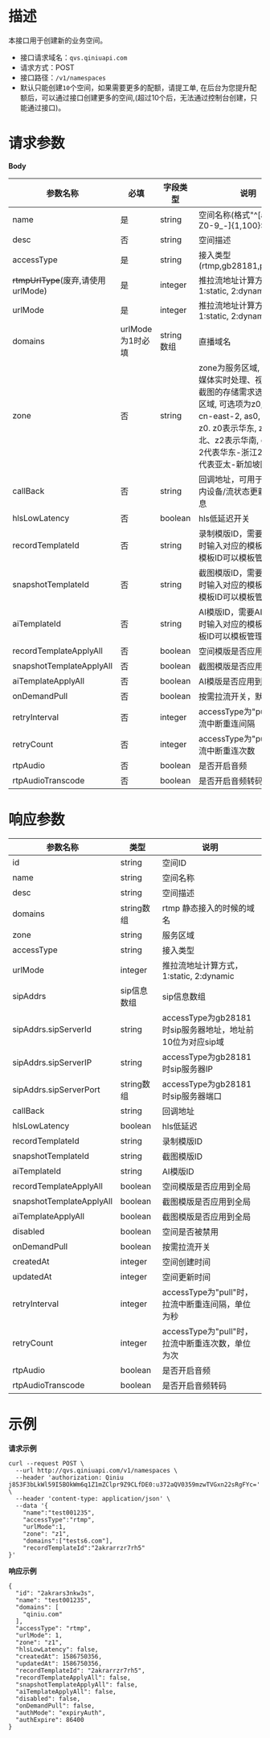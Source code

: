# **描述**
本接口用于创建新的业务空间。

* 接口请求域名：`qvs.qiniuapi.com`
* 请求方式：POST
* 接口路径：`/v1/namespaces`
* 默认只能创建`10`个空间，如果需要更多的配额，请提工单, 在后台为您提升配额后，可以通过接口创建更多的空间,(超过10个后，无法通过控制台创建，只能通过接口)。

# **请求参数**
**Body**

|参数名称|必填|字段类型|说明|
|---|---|---|---|
|name|是|string|空间名称(格式"^[a-zA-Z0-9_-]{1,100}$")
|desc|否|string|空间描述	
|accessType|是|string|接入类型(rtmp,gb28181,pull,onvif)
|~~rtmpUrlType~~(废弃,请使用urlMode)|是|integer|推拉流地址计算方式，1:static, 2:dynamic
|urlMode|是|integer|推拉流地址计算方式，1:static, 2:dynamic
|domains|urlMode为1时必填|string 数组|直播域名
|zone|否|string|zone为服务区域, 可根据流媒体实时处理、视频录制、截图的存储需求选择对应的区域, 可选项为z0, z1, z2, cn-east-2, as0, 默认为z0. z0表示华东, z1表示华北、z2表示华南, cn-east-2代表华东-浙江2区域, as0代表亚太-新加坡区域
|callBack|否|string|回调地址，可用于获取空间内设备/流状态更新时的信息
|hlsLowLatency|否|boolean|hls低延迟开关
|recordTemplateId|否|string|录制模版ID，需要录制功能时输入对应的模板ID，录制模板ID可以模板管理中获取
|snapshotTemplateId|否|string|截图模版ID，需要截图功能时输入对应的模板ID，截图模板ID可以模板管理中获取
|aiTemplateId|否|string|AI模版ID，需要AI分析功能时输入对应的模板ID，AI模板ID可以模板管理中获取
|recordTemplateApplyAll|否|boolean|空间模版是否应用到全局
|snapshotTemplateApplyAll|否|boolean|截图模版是否应用到全局
|aiTemplateApplyAll|否|boolean|AI模版是否应用到全局
|onDemandPull|否|boolean|按需拉流开关，默认关闭
|retryInterval|否|integer|accessType为"pull"时，拉流中断重连间隔
|retryCount|否|integer|accessType为"pull"时，拉流中断重连次数
|rtpAudio|否|boolean|是否开启音频
|rtpAudioTranscode|否|boolean|是否开启音频转码

# **响应参数**

|参数名称|类型|说明|
|---|---|---|
|id|string|空间ID
|name|string|空间名称
|desc|string|空间描述	
|domains|string数组|rtmp 静态接入的时候的域名
|zone|string|服务区域
|accessType|string|接入类型
|urlMode|integer|推拉流地址计算方式，1:static, 2:dynamic
|sipAddrs|sip信息数组|sip信息数组
|sipAddrs.sipServerId|string|accessType为gb28181时sip服务器地址，地址前10位为对应sip域
|sipAddrs.sipServerIP|string|accessType为gb28181时sip服务器IP
|sipAddrs.sipServerPort|string数组|accessType为gb28181时sip服务器端口
|callBack|string|回调地址
|hlsLowLatency|boolean|hls低延迟
|recordTemplateId|string|录制模版ID
|snapshotTemplateId|string|截图模版ID
|aiTemplateId|string|AI模版ID
|recordTemplateApplyAll|boolean|空间模版是否应用到全局
|snapshotTemplateApplyAll|boolean|截图模版是否应用到全局
|aiTemplateApplyAll|boolean|截图模版是否应用到全局
|disabled|boolean|空间是否被禁用
|onDemandPull|boolean|按需拉流开关
|createdAt|integer|空间创建时间
|updatedAt|integer|空间更新时间
|retryInterval|integer|accessType为"pull"时，拉流中断重连间隔，单位为秒
|retryCount|integer|accessType为"pull"时，拉流中断重连次数，单位为次
|rtpAudio|boolean|是否开启音频
|rtpAudioTranscode|boolean|是否开启音频转码

# **示例**

**请求示例**

```
curl --request POST \
  --url http://qvs.qiniuapi.com/v1/namespaces \
  --header 'authorization: Qiniu j853F3bLkWl59I5BOkWm6q1Z1mZClpr9Z9CLfDE0:u372aQV0359mzwTVGxn22sRgFYc=' \
  --header 'content-type: application/json' \
  --data '{
	"name":"test001235",
	"accessType":"rtmp",
	"urlMode":1,
	"zone": "z1",
	"domains":["tests6.com"],
	"recordTemplateId":"2akrarrzr7rh5"
}'
```
**响应示例**

```
{
  "id": "2akrars3nkw3s",
  "name": "test001235",
  "domains": [
    "qiniu.com"
  ],
  "accessType": "rtmp",
  "urlMode": 1,
  "zone": "z1",
  "hlsLowLatency": false,
  "createdAt": 1586750356,
  "updatedAt": 1586750356,
  "recordTemplateId": "2akrarrzr7rh5",
  "recordTemplateApplyAll": false,
  "snapshotTemplateApplyAll": false,
  "aiTemplateApplyAll": false,
  "disabled": false,
  "onDemandPull": false,
  "authMode": "expiryAuth",
  "authExpire": 86400
}
```